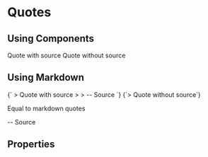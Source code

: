 
<Meta title="Typography|Quote" />

# Quotes

## Using Components

<Canvas>
  <Story name="Quote With Source">
    <Quote by="Source">Quote with source</Quote>
  </Story>
  <Story name="Quote Without Source">
    <Quote>Quote without source</Quote>
  </Story>
</Canvas>

## Using Markdown

<Canvas>
  <Story name="Markdown Quote With Source">
    <Markdown>{`
> Quote with source
>
> -- Source
`}</Markdown>
  </Story>
  <Story name="Markdown Quote Without Source">
    <Markdown>{`> Quote without source`}</Markdown>
  </Story>
  <Story name="Equal To Markdown Quotes">
    <Quote>
      <p>Equal to markdown quotes</p>
      <p>-- Source</p>
    </Quote>
  </Story>
</Canvas>

## Properties

<Props of={Quote} />
